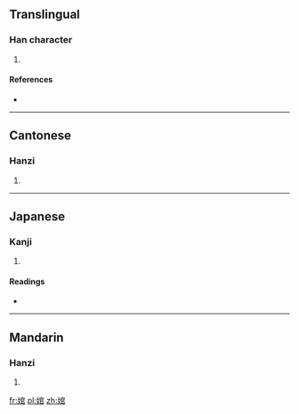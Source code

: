 ==Translingual==

===Han character===
{{Han char|rn=38|rad=女|as=08|sn=11|four=4347<sub>7</sub>|canj=女十口口 (VJRR)|ids=⿰[[女]][[官]]}}

# {{defn|Han|sort=女08}}

====References====
* {{Han ref|kx=0265.070|dkj=06425|dj=0532.050|hdz=21061.150|uh=5A60|ud=23136|bh=D4CE|bd=54478}}

----

==Cantonese==

===Hanzi===
{{yue-hanzi|jyut=|y=waan1}}

# {{defn|lang=yue|sort=女08}}

----

==Japanese==

===Kanji===
{{ja-kanji|grade=|rs=女08}}

# {{defn|lang=ja|sort=女08}}

====Readings====
* {{ja-readings|on=[[わん]] (wan), [[わつ]] (watsu), [[わち]] (wachi), [[かん]] (kan), [[くわつ]] (kuwatsu), [[ぐわち]] (guwachi)|kun=[[しなよい]] (shinayoi), [[みめよいさま]] (mimeyoisama)}}

----

==Mandarin==

===Hanzi===
{{cmn-hanzi|pin=[[wān]] ([[wan1]])|wg=wan<sup>1</sup>}}

# {{defn|lang=cmn|sort=女08}}

[[fr:婠]]
[[pl:婠]]
[[zh:婠]]